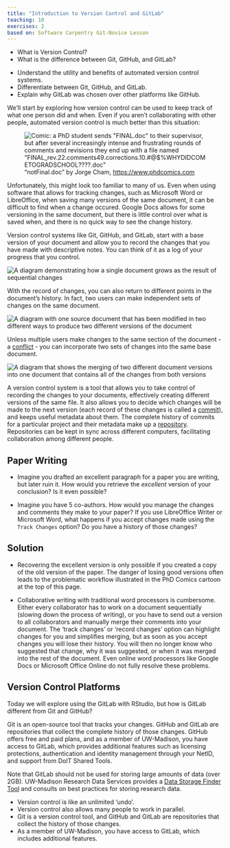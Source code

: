 ```yaml
---
title: "Introduction to Version Control and GitLab"
teaching: 10
exercises: 2
based on: Software Carpentry Git-Novice Lesson
---
```


:::::::::::::::::::::::::::::::::::::: questions 

- What is Version Control?
- What is the difference between Git, GitHub, and GitLab?

::::::::::::::::::::::::::::::::::::::::::::::::

::::::::::::::::::::::::::::::::::::: objectives

- Understand the utility and benefits of automated version control systems.
- Differentiate between Git, GitHub, and GitLab.
- Explain why GitLab was chosen over other platforms like GitHub.

::::::::::::::::::::::::::::::::::::::::::::::::

We'll start by exploring how version control can be used to keep track of what one person did and when. Even if you aren't collaborating with other people,
automated version control is much better than this situation:

!["notFinal.doc" by Jorge Cham, <https://www.phdcomics.com>](fig/phd101212s.png){alt='Comic: a PhD student sends "FINAL.doc" to their supervisor, but after several increasingly intense and frustrating rounds of comments and revisions they end up with a file named "FINAL_rev.22.comments49.corrections.10.#@$%WHYDIDCOMETOGRADSCHOOL????.doc"'}

Unfortunately, this might look too familiar to many of us. Even when using software that allows for tracking changes, such as Microsoft Word or LibreOffice, when saving many versions of the same document, it can be difficult to find when a change occured. Google Docs allows for some versioning in the same document, but there is little control over what is saved when, and there is no quick way to see the change history.

Version control systems like Git, GitHub, and GitLab, start with a base version of your document and allow you to record the changes that you have made with descriptive notes. You can think of it as a log of your progress that you control.

![](fig/play-changes.svg){alt='A diagram demonstrating how a single document grows as the result of sequential changes'}

With the record of changes, you can also return to different points in the document's history. In fact, two users can make independent sets of changes on the same document.

![](fig/versions.svg){alt='A diagram with one source document that has been modified in two different ways to produce two different versions of the document'}

Unless multiple users make changes to the same section of the document - a [conflict](../learners/reference.md#conflict) - you can incorporate two sets of changes into the same base document.

![](fig/merge.svg){alt='A diagram that shows the merging of two different document versions into one document that contains all of the changes from both versions'}

A version control system is a tool that allows you to take control of recording the changes to your documents, effectively creating different versions of the same file. It also allows you to decide which changes will be made to the next version (each record of these changes is called a [commit](../learners/reference.md#commit)), and keeps useful metadata about them. The complete history of commits for a particular project and their metadata make up a [repository](../learners/reference.md#repository). Repositories can be kept in sync across different computers, facilitating collaboration among different people.

:::::::::::::::::::::::::::::::::::::::  challenge

## Paper Writing

- Imagine you drafted an excellent paragraph for a paper you are writing, but later ruin it. How would you retrieve the *excellent* version of your conclusion? Is it even possible?

- Imagine you have 5 co-authors. How would you manage the changes and comments they make to your paper? If you use LibreOffice Writer or Microsoft Word, what happens if you accept changes made using the `Track Changes` option? Do you have a history of those changes?

:::::::::::::::  solution

## Solution

- Recovering the excellent version is only possible if you created a copy of the old version of the paper. The danger of losing good versions often leads to the problematic workflow illustrated in the PhD Comics cartoon at the top of this page.

- Collaborative writing with traditional word processors is cumbersome. Either every collaborator has to work on a document sequentially (slowing down the process of writing), or you have to send out a version to all collaborators and manually merge their comments into your document. The 'track changes' or 'record changes' option can highlight changes for you and simplifies merging, but as soon as you accept changes you will lose their history. You will then no longer know who suggested that change, why it was suggested, or when it was merged into the rest of the document. Even online word processors like Google Docs or Microsoft Office Online do not fully resolve these problems.   

::::::::::::::::::::::::: 

## Version Control Platforms

Today we will explore using the GitLab with RStudio, but how is GitLab different from Git and GitHub?

Git is an open-source tool that tracks your changes. GitHub and GitLab are repositories that collect the complete history of those changes. GitHub offers free and paid plans, and as a member of UW-Madison, you have access to GitLab, which provides additional features such as licensing protections, authentication and identity management through your NetID, and support from DoIT Shared Tools. 

Note that GitLab should not be used for storing large amounts of data (over 2GB). UW-Madison Research Data Services provides a [Data Storage Finder Tool](https://storage.researchdata.wisc.edu/?_gl=1*eqwfyq*_ga*MjY2MjYyMzkwLjE3NDAwNjY2OTE.*_ga_5YLVYCMY8S*MTc0MDE3NTMwNi4xLjEuMTc0MDE3NjM4Mi4wLjAuMA..) and consults on best practices for storing research data.

::::::::::::::::::::::::::::::::::::::::::::::::::

::::::::::::::::::::::::::::::::::::: keypoints 

- Version control is like an unlimited 'undo'.
- Version control also allows many people to work in parallel.
- Git is a version control tool, and GitHub and GitLab are repositories that collect the history of those changes.
- As a member of UW-Madison, you have access to GitLab, which includes additional features.

::::::::::::::::::::::::::::::::::::::::::::::::

[r-markdown]: https://rmarkdown.rstudio.com/
